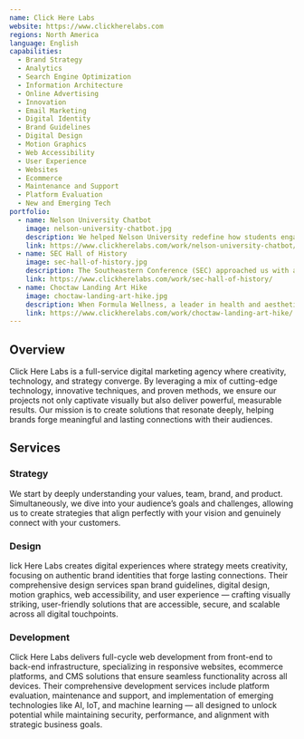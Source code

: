 ```yaml
---
name: Click Here Labs
website: https://www.clickherelabs.com
regions: North America
language: English
capabilities:
  - Brand Strategy
  - Analytics
  - Search Engine Optimization
  - Information Architecture
  - Online Advertising
  - Innovation
  - Email Marketing
  - Digital Identity
  - Brand Guidelines
  - Digital Design
  - Motion Graphics
  - Web Accessibility
  - User Experience
  - Websites
  - Ecommerce
  - Maintenance and Support
  - Platform Evaluation
  - New and Emerging Tech
portfolio:
  - name: Nelson University Chatbot
    image: nelson-university-chatbot.jpg
    description: We helped Nelson University redefine how students engage with digital content by launching a fully integrated AI chatbot alongside a bold new website redesign.
    link: https://www.clickherelabs.com/work/nelson-university-chatbot/
  - name: SEC Hall of History
    image: sec-hall-of-history.jpg
    description: The Southeastern Conference (SEC) approached us with a unique ask - Create a captivating digital experience to mark the historic entry of The University of Texas and The University of Oklahoma into the SEC in July 2024. Our answer was to create the SEC Hall of History – an immersive, mobile-first augmented reality (AR) experience that combined storytelling, interactive design, and cutting-edge technology to celebrate the rich legacy of SEC athletics.
    link: https://www.clickherelabs.com/work/sec-hall-of-history/
  - name: Choctaw Landing Art Hike
    image: choctaw-landing-art-hike.jpg
    description: When Formula Wellness, a leader in health and aesthetics, approached us for a complete website overhaul, we knew they needed more than just a fresh look – they needed a scalable, high-impact digital platform to support their nationwide expansion. With ambitious growth goals and an increasing number of locations across the country, they required a modernized web presence that would streamline the customer journey, integrate seamlessly with their internal systems, and provide a strong foundation for future scalability.
    link: https://www.clickherelabs.com/work/choctaw-landing-art-hike/
---
```


## Overview

Click Here Labs is a full-service digital marketing agency where creativity, technology, and strategy converge. By leveraging a mix of cutting-edge technology, innovative techniques, and proven methods, we ensure our projects not only captivate visually but also deliver powerful, measurable results. Our mission is to create solutions that resonate deeply, helping brands forge meaningful and lasting connections with their audiences.

## Services

### Strategy

We start by deeply understanding your values, team, brand, and product. Simultaneously, we dive into your audience’s goals and challenges, allowing us to create strategies that align perfectly with your vision and genuinely connect with your customers.

### Design

lick Here Labs creates digital experiences where strategy meets creativity, focusing on authentic brand identities that forge lasting connections. Their comprehensive design services span brand guidelines, digital design, motion graphics, web accessibility, and user experience — crafting visually striking, user-friendly solutions that are accessible, secure, and scalable across all digital touchpoints.

### Development

Click Here Labs delivers full-cycle web development from front-end to back-end infrastructure, specializing in responsive websites, ecommerce platforms, and CMS solutions that ensure seamless functionality across all devices. Their comprehensive development services include platform evaluation, maintenance and support, and implementation of emerging technologies like AI, IoT, and machine learning — all designed to unlock potential while maintaining security, performance, and alignment with strategic business goals.
